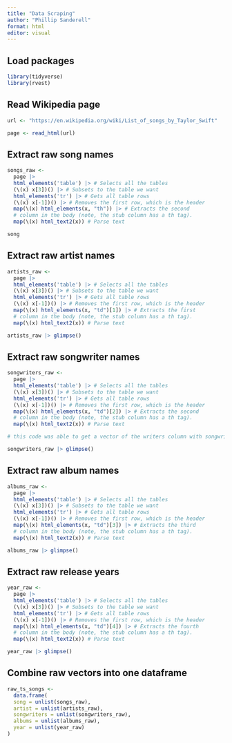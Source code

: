 ```yaml
---
title: "Data Scraping"
author: "Phillip Sanderell"
format: html
editor: visual
---
```


## Load packages

```r
library(tidyverse)
library(rvest)
```

## Read Wikipedia page

```r
url <- "https://en.wikipedia.org/wiki/List_of_songs_by_Taylor_Swift"

page <- read_html(url)
```

## Extract raw song names

```r
songs_raw <- 
  page |> 
  html_elements('table') |> # Selects all the tables
  (\(x) x[3])() |> # Subsets to the table we want
  html_elements('tr') |> # Gets all table rows
  (\(x) x[-1])() |> # Removes the first row, which is the header
  map(\(x) html_elements(x, "th")) |> # Extracts the second
  # column in the body (note, the stub column has a th tag).
  map(\(x) html_text2(x)) # Parse text

song
```

## Extract raw artist names

```r
artists_raw <- 
  page |> 
  html_elements('table') |> # Selects all the tables
  (\(x) x[3])() |> # Subsets to the table we want
  html_elements('tr') |> # Gets all table rows
  (\(x) x[-1])() |> # Removes the first row, which is the header
  map(\(x) html_elements(x, "td")[1]) |> # Extracts the first
  # column in the body (note, the stub column has a th tag).
  map(\(x) html_text2(x)) # Parse text

artists_raw |> glimpse()
```

## Extract raw songwriter names

```r
songwriters_raw <- 
  page |> 
  html_elements('table') |> # Selects all the tables
  (\(x) x[3])() |> # Subsets to the table we want
  html_elements('tr') |> # Gets all table rows
  (\(x) x[-1])() |> # Removes the first row, which is the header
  map(\(x) html_elements(x, "td")[2]) |> # Extracts the second
  # column in the body (note, the stub column has a th tag).
  map(\(x) html_text2(x)) # Parse text

# this code was able to get a vector of the writers column with songwriters separated by \n. I still need to separate elements by the \n as a delimiter and clean up names like trimming spaces and removing the ‡ symbol.

songwriters_raw |> glimpse()
```

## Extract raw album names

```r
albums_raw <- 
  page |> 
  html_elements('table') |> # Selects all the tables
  (\(x) x[3])() |> # Subsets to the table we want
  html_elements('tr') |> # Gets all table rows
  (\(x) x[-1])() |> # Removes the first row, which is the header
  map(\(x) html_elements(x, "td")[3]) |> # Extracts the third
  # column in the body (note, the stub column has a th tag).
  map(\(x) html_text2(x)) # Parse text

albums_raw |> glimpse()
```

## Extract raw release years

```r
year_raw <- 
  page |> 
  html_elements('table') |> # Selects all the tables
  (\(x) x[3])() |> # Subsets to the table we want
  html_elements('tr') |> # Gets all table rows
  (\(x) x[-1])() |> # Removes the first row, which is the header
  map(\(x) html_elements(x, "td")[4]) |> # Extracts the fourth
  # column in the body (note, the stub column has a th tag).
  map(\(x) html_text2(x)) # Parse text

year_raw |> glimpse()
```

## Combine raw vectors into one dataframe

```r
raw_ts_songs <- 
  data.frame(
  song = unlist(songs_raw),
  artist = unlist(artists_raw),
  songwriters = unlist(songwriters_raw),
  albums = unlist(albums_raw),
  year = unlist(year_raw)
)
```
